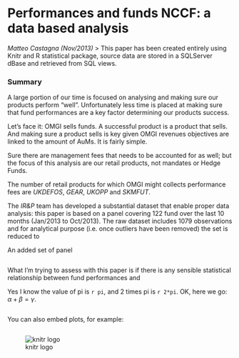 # Performances and funds NCCF: a data based analysis
_Matteo Castagna (Nov/2013)_
> This paper has been created entirely using Knitr and R statistical package, source data are stored in a SQLServer dBase and retrieved from SQL views.

### Summary

A large portion of our time is focused on analysing and making sure our products perform "well". Unfortunately less time is placed at making sure that fund performances are a key factor determining our products success.

Let's face it: OMGI sells funds. A successful product is a product that sells. And making sure a product sells is key given OMGI revenues objectives are linked to the amount of AuMs.
It is fairly simple.

Sure there are management fees that needs to be accounted for as well; but the focus of this analysis are our retail products, not mandates or Hedge Funds.

The number of retail products for which OMGI might collects performance fees are _UKDEFOS_, _GEAR_, _UKOPP_ and _SKMFUT_. 

The _IR&P_ team has developed a substantial dataset that enable proper data analysis: this paper is based on a panel covering 122 fund over the last 10 months (Jan/2013 to Oct/2013). The raw dataset includes 1079 observations and for analytical purpose (i.e. once outliers have been removed) the set is reduced to 

An added set of panel

```r

```


What I'm trying to assess with this paper is if there is any sensible statistical relationship between fund performances and 

Yes I know the value of pi is `r pi`, and 2 times pi is `r 2*pi`.
OK, here we go: $\alpha+\beta=\gamma$. 


```r

```

You can also embed plots, for example:

```r

```

![knitr logo](http://yihui.name/knitr/images/knit-logo.png)
